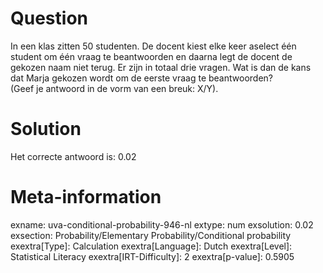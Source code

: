 Question
========

In een klas zitten 50 studenten. De docent kiest elke keer aselect één
student om één vraag te beantwoorden en daarna legt de docent de gekozen
naam niet terug. Er zijn in totaal drie vragen. Wat is dan de kans dat
Marja gekozen wordt om de eerste vraag te beantwoorden?\
(Geef je antwoord in de vorm van een breuk: X/Y).


Solution
========

Het correcte antwoord is: 0.02

Meta-information
================
exname: uva-conditional-probability-946-nl
extype: num
exsolution: 0.02
exsection: Probability/Elementary Probability/Conditional probability
exextra[Type]: Calculation
exextra[Language]: Dutch
exextra[Level]: Statistical Literacy
exextra[IRT-Difficulty]: 2
exextra[p-value]: 0.5905

